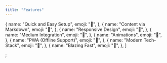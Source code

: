 ```yaml
---
title: "Features"
---
```


  {
    name: "Quick and Easy Setup",
    emoji: "🥳",
  },
  {
    name: "Content via Markdown",
    emoji: "🥳",
  },
  {
    name: "Responsive Design",
    emoji: "🥳",
  },
  {
    name: "Medium Integration",
    emoji: "🥳",
  },
  {
    name: "Animations",
    emoji: "🥳",
  },
  {
    name: "PWA (Offline Support)",
    emoji: "🥳",
  },
  {
    name: "Modern Tech-Stack",
    emoji: "🥳",
  },
  {
    name: "Blazing Fast",
    emoji: "🥳",
  },
]

;
